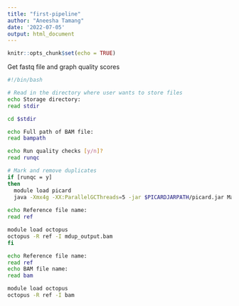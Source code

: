 ```yaml
---
title: "first-pipeline"
author: "Aneesha Tamang"
date: '2022-07-05'
output: html_document
---
```


```r
knitr::opts_chunk$set(echo = TRUE)
```

Get fastq file and graph quality scores
```bash
#!/bin/bash

# Read in the directory where user wants to store files
echo Storage directory:
read stdir

cd $stdir

echo Full path of BAM file:
read bampath

echo Run quality checks [y/n]?
read runqc

# Mark and remove duplicates
if [runqc = y]
then
  module load picard
  java -Xmx4g -XX:ParallelGCThreads=5 -jar $PICARDJARPATH/picard.jar MarkDuplicates -I bampathwf -O mdup_output.bam -M metrics.txt -REMOVE_DUPLICATES TRUE
  
echo Reference file name:
read ref

module load octopus 
octopus -R ref -I mdup_output.bam
fi

echo Reference file name:
read ref
echo BAM file name:
read bam

module load octopus 
octopus -R ref -I bam
```